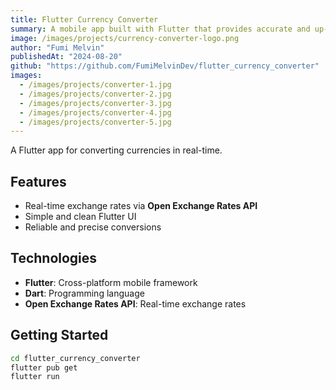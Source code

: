 ```yaml
---
title: Flutter Currency Converter
summary: A mobile app built with Flutter that provides accurate and up-to-date currency conversion. By fetching real-time exchange rates from the Open Exchange Rates API, it ensures reliability and precision for travelers, businesses, and anyone dealing with multiple currencies daily.
image: /images/projects/currency-converter-logo.png
author: "Fumi Melvin"
publishedAt: "2024-08-20"
github: "https://github.com/FumiMelvinDev/flutter_currency_converter"
images:
  - /images/projects/converter-1.jpg
  - /images/projects/converter-2.jpg
  - /images/projects/converter-3.jpg
  - /images/projects/converter-4.jpg
  - /images/projects/converter-5.jpg
---
```


A Flutter app for converting currencies in real-time.

## Features

- Real-time exchange rates via **Open Exchange Rates API**
- Simple and clean Flutter UI
- Reliable and precise conversions

## Technologies

- **Flutter**: Cross-platform mobile framework
- **Dart**: Programming language
- **Open Exchange Rates API**: Real-time exchange rates

## Getting Started

```bash
cd flutter_currency_converter
flutter pub get
flutter run
```
